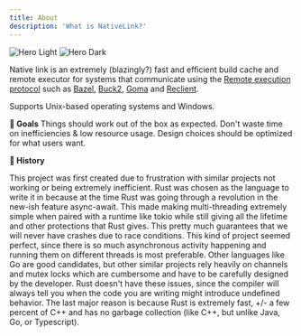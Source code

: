 ```yaml
---
title: About
description: 'What is NativeLink?'
---
```


<img
  className="block dark:hidden"
  src="/images/hero-dark.png"
  alt="Hero Light"
/>
<img
  className="hidden dark:block"
  src="/images/hero-dark.png"
  alt="Hero Dark"
/>

Native link is an extremely (blazingly?) fast and efficient build cache and
remote executor for systems that communicate using the [Remote execution
protocol](https://github.com/bazelbuild/remote-apis/blob/main/build/bazel/remote/execution/v2/remote_execution.proto)
such as [Bazel](https://bazel.build), [Buck2](https://buck2.build),
[Goma](https://chromium.googlesource.com/infra/goma/client/) and
[Reclient](https://github.com/bazelbuild/reclient).

Supports Unix-based operating systems and Windows.

**🎯 Goals**
<Steps>
  <Step title="Stability">
    Things should work out of the box as expected.
  </Step>
  <Step title="Efficiency">
    Don't waste time on inefficiencies &amp; low resource usage.
  </Step>
  <Step title="User First">
    Design choices should be optimized for what users want.
  </Step>
</Steps>

**🏺 History**

This project was first created due to frustration with similar projects not 
working or being extremely inefficient. Rust was chosen as the language to 
write it in because at the time Rust was going through a revolution in the 
new-ish feature async-await. This made making multi-threading extremely 
simple when paired with a runtime like tokio while still giving all the 
lifetime and other protections that Rust gives. This pretty much guarantees 
that we will never have crashes due to race conditions. This kind of project 
seemed perfect, since there is so much asynchronous activity happening and 
running them on different threads is most preferable. Other languages like 
Go are good candidates, but other similar projects rely heavily on channels 
and mutex locks which are cumbersome and have to be carefully designed by 
the developer. Rust doesn't have these issues, since the compiler will 
always tell you when the code you are writing might introduce undefined 
behavior. The last major reason is because Rust is extremely fast, +/- a 
few percent of C++ and has no garbage collection (like C++, but unlike Java, 
Go, or Typescript).

